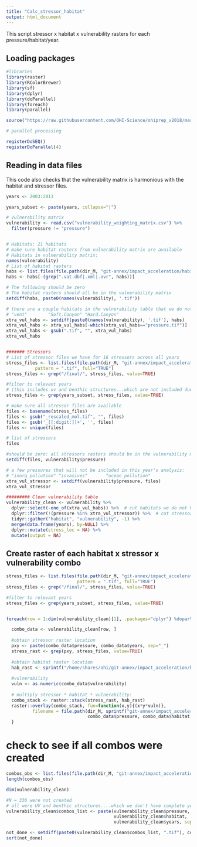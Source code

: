 ```yaml
---
title: "Calc_stressor_habitat"
output: html_document
---
```


This script stressor x habitat x vulnerability rasters for each pressure/habitat/year.

## Loading packages

```r
#libraries
library(raster)
library(RColorBrewer)
library(sf)
library(dplyr)
library(doParallel)
library(foreach)
library(parallel)

source("https://raw.githubusercontent.com/OHI-Science/ohiprep_v2018/master/src/R/spatial_common.R")

# parallel processing

registerDoSEQ()
registerDoParallel(4)

```

## Reading in data files

This code also checks that the vulnerability matrix is harmonious with the habitat and stressor files.
```r
years <- 2003:2013

years_subset <- paste(years, collapse="|")

# Vulnerability matrix
vulnerability <- read.csv("vulnerability_weighting_matrix.csv") %>%
  filter(pressure != "pressure")


# Habitats: 21 habitats
# make sure habitat rasters from vulnerability matrix are available
# Habitats in vulnerability matrix:
names(vulnerability)
# List of habitat rasters
habs <- list.files(file.path(dir_M, "git-annex/impact_acceleration/habitats"))
habs <- habs[-(grep(".vat.dbf|.xml|.ovr", habs))]

# The following should be zero
# The habitat rasters should all be in the vulnerability matrix
setdiff(habs, paste0(names(vulnerability), '.tif'))

# there are a couple habitats in the vulnerability table that we do not have raster habitat data for:
# "vent"        "Soft.Canyon" "Hard.Canyon"
xtra_vul_habs <- setdiff(paste0(names(vulnerability), '.tif'), habs) 
xtra_vul_habs <- xtra_vul_habs[-which(xtra_vul_habs=="pressure.tif")]
xtra_vul_habs <- gsub(".tif", "", xtra_vul_habs)
xtra_vul_habs


####### Stressors
# List of stressor files we have for 16 stressors across all years
stress_files <- list.files(file.path(dir_M, "git-annex/impact_acceleration/stressors"), recursive = TRUE, 
           pattern = ".tif", full="TRUE")
stress_files <- grep("/final/", stress_files, value=TRUE)

#filter to relevant years 
# (this includes uv and benthic structures...which are not included due to not having enough years data)
stress_files <- grep(years_subset, stress_files, value=TRUE)

# make sure all stressor files are available
files <- basename(stress_files)
files <- gsub("_rescaled_mol.tif", "", files)
files <- gsub('_[[:digit:]]+', '', files)
files <- unique(files)

# list of stressors
files

#should be zero: all stressors rasters should be in the vulnerability matrix
setdiff(files, vulnerability$pressure)

# a few pressures that will not be included in this year's analysis:
# "inorg_pollution" "invasives"       "ocean_pollution"
xtra_vul_stressor <- setdiff(vulnerability$pressure, files)
xtra_vul_stressor

######### Clean vulnerability table
vulnerability_clean <- vulnerability %>%
  dplyr::select(-one_of(xtra_vul_habs)) %>%  # cut habitats we do not have raster data for
  dplyr::filter(!(pressure %in% xtra_vul_stressor)) %>%  # cut stressors we do not have raster data for
  tidyr::gather("habitat", "vulnerability", -1) %>%
  merge(data.frame(years), by=NULL) %>%
  dplyr::mutate(stress_loc = NA) %>%
  mutate(output = NA)
```


## Create raster of each habitat x stressor x vulnerability combo

```r
stress_files <- list.files(file.path(dir_M, "git-annex/impact_acceleration/stressors"), recursive = TRUE, 
                           pattern = ".tif", full="TRUE")
stress_files <- grep("/final/", stress_files, value=TRUE)

#filter to relevant years
stress_files <- grep(years_subset, stress_files, value=TRUE)


foreach(row = 1:dim(vulnerability_clean)[1], .packages="dplyr") %dopar%{ # row=1

  combo_data <- vulnerability_clean[row, ]
  
  #obtain stressor raster location
  pxy <- paste(combo_data$pressure, combo_data$years, sep="_")
  stress_rast <- grep(pxy, stress_files, value=TRUE)
  
  #obtain habitat raster location
  hab_rast <- sprintf("/home/shares/ohi/git-annex/impact_acceleration/habitats/%s.tif", combo_data$habitat)
  
  #vulnerability
  vuln <- as.numeric(combo_data$vulnerability)
  
  # multiply stressor * habitat * vulnerability:
  combo_stack <- raster::stack(stress_rast, hab_rast)
  raster::overlay(combo_stack, fun=function(x,y){(x*y*vuln)}, 
          filename = file.path(dir_M, sprintf("git-annex/impact_acceleration/hab_stressor_combo/%s__%s__%s.tif", 
                               combo_data$pressure, combo_data$habitat, combo_data$years)), overwrite=TRUE)
  }

```

# check to see if all combos were created

```r
combos_obs <- list.files(file.path(dir_M, "git-annex/impact_acceleration/hab_stressor_combo"))
length(combos_obs)

dim(vulnerability_clean)

#N = 336 were not created 
# all were UV and benthic structures....which we don't have complete years for, so this is fine.
vulnerability_clean$combos_list <- paste(vulnerability_clean$pressure, 
                                         vulnerability_clean$habitat, 
                                         vulnerability_clean$years, sep="__")

not_done <- setdiff(paste0(vulnerability_clean$combos_list, ".tif"), combos_obs)
sort(not_done)
```
